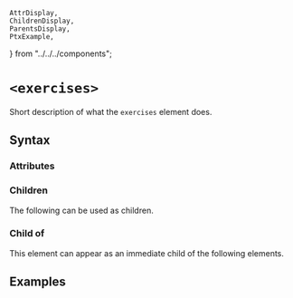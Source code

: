     AttrDisplay,
    ChildrenDisplay,
    ParentsDisplay,
    PtxExample,
} from "../../../components";

# `<exercises>`

Short description of what the `exercises` element does.

## Syntax

### Attributes

<AttrDisplay name="exercises" />

### Children

The following can be used as children.

<ChildrenDisplay name="exercises" />

### Child of

This element can appear as an immediate child of the following elements.

<ParentsDisplay name="exercises" />

## Examples

    